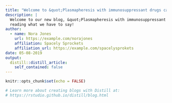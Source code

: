 ```yaml
---
title: "Welcome to &quot;Plasmapheresis with immunosuppressant drugs can improve neuromuscular function in people with Myasthenia Gravis&quot;"
description: |
  Welcome to our new blog, &quot;Plasmapheresis with immunosuppressant drugs can improve neuromuscular function in people with Myasthenia Gravis&quot;. We hope you enjoy 
  reading what we have to say!
author:
  - name: Nora Jones 
    url: https://example.com/norajones
    affiliation: Spacely Sprockets
    affiliation_url: https://example.com/spacelysprokets
date: 05-08-2019
output:
  distill::distill_article:
    self_contained: false
---
```


```r
knitr::opts_chunk$set(echo = FALSE)

# Learn more about creating blogs with Distill at:
# https://rstudio.github.io/distill/blog.html

```



